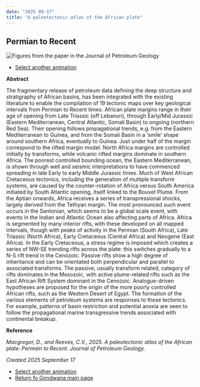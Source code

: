```yaml
---
date: "2025 09-17"
title: "A paleotectonic atlas of the African plate"
---
```


## Permian to Recent

![Figures from the paper in the Journal of Petroleum Geology](./assets/Macgregor.gif)

* [Select another animation](../animations)

**Abstract**

The fragmentary release of petroleum data defining the deep structure and stratigraphy of African basins, has been integrated with the existing literature to enable the compilation of 19 tectonic maps over key geological intervals from Permian to Recent times. African plate margins range in their age of opening from Late Triassic (off Lebanon), through Early/Mid Jurassic (Eastern Mediterranean, Central Atlantic, Somali Basin) to ongoing (northern Red Sea). Their opening follows propagational trends, e.g. from the Eastern Mediterranean to Guinea, and from the Somali Basin in a ‘smile’ shape around southern Africa, eventually to Guinea. Just under half of the margin correspond to the rifted margin model. North Africa margins are controlled initially by transforms, while volcanic rifted margins dominate in southern Africa. The poorest controlled bounding ocean, the Eastern Mediterranean, is shown through well and seismic interpretations to have commenced spreading in late Early to early Middle Jurassic times. Much of West African Cretaceous tectonics, including the generation of multiple transform systems, are caused by the counter-rotation of Africa versus South America initiated by South Atlantic opening, itself linked to the Bouvet Plume. From the Aptian onwards, Africa receives a series of transpressional shocks, largely derived from the Tethyan margin. The most pronounced such event occurs in the Santonian, which seems to be a global scale event, with events in the Indian and Atlantic Ocean also affecting parts of Africa. Africa is segmented by many interior rifts, with these developed on all mapped intervals, though with peaks of activity in the Permian (South Africa), Late Triassic (North Africa), Early Cretaceous (Central Africa) and Neogene (East Africa). In the Early Cretaceous, a stress regime is imposed which creates a series of NW-SE trending rifts across the plate: this switches gradually to a N-S rift trend in the Cenozoic. Passive rifts show a high degree of inheritance and can be orientated both perpendicular and parallel to associated transforms. The passive, usually transform related, category of rifts dominates in the Mesozoic, with active plume-related rifts such as the East African Rift System dominant in the Cenozoic. Analogue-driven hypotheses are proposed for the origin of the more poorly controlled African rifts, such as the Western Desert of Egypt. The formation of the various elements of petroleum systems are responses to these tectonics. For example, patterns of basin restriction and potential anoxia are seen to follow the propagational marine transgressive trends associated with continental breakup.

**Reference**

*Macgregor, D., and Reeves, C.V., 2025.  A paleotectonic atlas of the African plate: Permain to Recent. Journal of Petroleum Geology.*

*Created 2025 September 17*

* [Select another animation](../animations)
* [Return fo Gondwana main page](../../gondwana)

